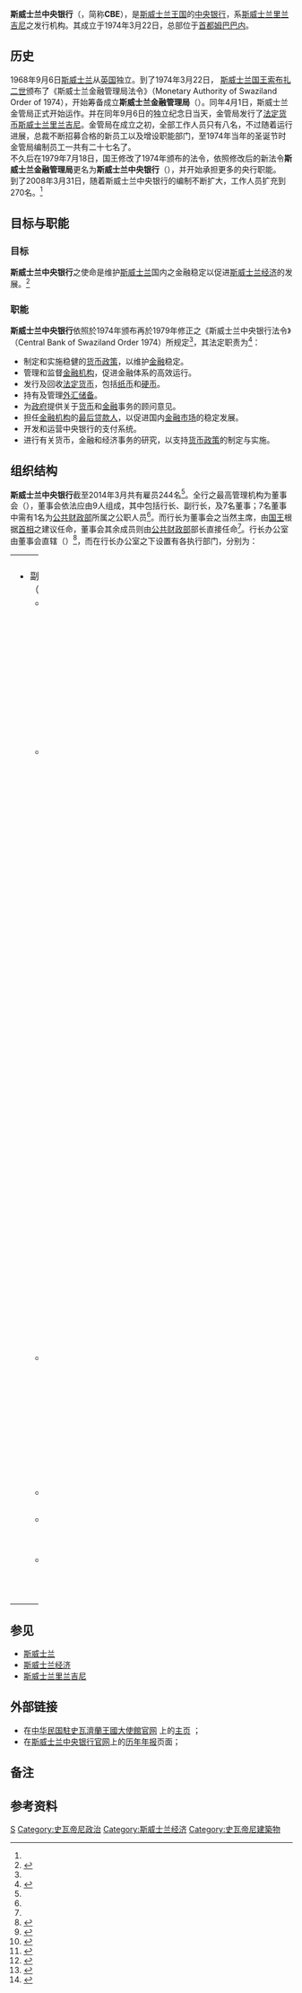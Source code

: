 {{noteTA|
T=zh-tw:史瓦帝尼中央銀行; zh-cn:斯威士兰中央银行;zh-hk:斯威士蘭中央銀行|
1=斯威士兰=>zh-tw:史瓦帝尼
|2=zh-hans:姆巴巴内; zh-hant:墨巴本; zh-hk:姆巴巴内
}}
{{coord|-26.32679|31.146068|type:landmark_source:kolossus-frwiki|display=title}}
{{Infobox Central bank
|bank_name_in_local = [[斯威士语|斯威士语]]：Umntsholi Wemaswati<br>{{lang-en|Central Bank of Eswatini}}
|image_1 = The_LOGO_of_Central_Bank_of_Swaziland.png
|image_title_1 = ''斯威士兰中央银行标志''
| image_width_1  = 160px
|headquarters = {{flag|Swaziland}} [[姆巴巴内|姆巴巴内]]<ref>{{Cite web|url=http://www.centralbank.org.sz/contact/index.php |title=Contact Us of Central Bank of Swaziland |accessdate=2014-12-06 |author= |last= |first= |authorlink= |coauthors= |date= |year= |month= |format= |work= |publisher='''''Central Bank of Swaziland''''' |pages= |language=en |doi= |archiveurl=https://web.archive.org/web/20141203040205/http://www.centralbank.org.sz/contact/index.php |archivedate=2014-12-03 |quote=Mahlokohla Street, Mbabane, Swaziland |deadurl=yes }}</ref>
| coordinates    = {{coord|-26.32679|31.146068|region:SZ}}
|established = 1974年3月22日<ref name="lishiofbank">{{Cite web|url=http://www.centralbank.org.sz/about/history/index.php|title=History of the Bank|accessdate=2014-07-05|author=|last=|first=|authorlink=|coauthors=|date=|year=|month=|trans_title=|format=|work=|publisher='''''Central Bank of Swaziland'''''|pages=|language=en|doi=|archiveurl=https://www.webcitation.org/query?url=http%3A%2F%2Fwww.centralbank.org.sz%2Fabout%2Fhistory%2Findex.php&date=2014-07-05|archivedate=2014-07-05|quote=|deadurl=yes}}</ref>
|president = 马乔玆·西索尔<ref>{{Cite web|url=http://www.centralbank.org.sz/about/board/index.php|title=Our Board of Directors|accessdate=2014-07-05|author=|last=|first=|authorlink=|coauthors=|date=|year=|month=|format=|work=|publisher='''''Central Bank of Swaziland'''''|pages=|language=en|doi=|archiveurl=https://www.webcitation.org/query?url=http%3A%2F%2Fwww.centralbank.org.sz%2Fabout%2Fboard%2Findex.php&date=2014-07-05|archivedate=2014-07-05|quote=|deadurl=yes}}</ref><br>(Majozi V. Sithole)
|leader_title = 行长
|bank_of = {{flag|Swaziland}}
|currency = [[斯威士兰里兰吉尼|斯威士兰里兰吉尼]]
|currency_iso = SZL
|reserves =7.58亿[[美元|美元]]<ref>{{Cite web |url=http://www.centralbank.org.sz/media/releases/SwazilandReserves.pdf |title=《PRESS STATEMENT ON SWAZILAND RESERVES》 |accessdate=2014-07-05 |author= |last= |first= |authorlink= |coauthors= |date=2014-05-26 |year= |month= |format= |work= |publisher='''''Central Bank of Swaziland''''' |pages= |language=en |doi= |archiveurl=https://web.archive.org/web/20210116050227/https://www.centralbank.org.sz/media/releases/SwazilandReserves.pdf |archivedate=2021-01-16 |quote=According to the press statement as issued by the MPCC on the 23rd of May 2014 the country’s reserves as at the 16th May 2014 stood at E8, 190.4 million which is equivalent to E8.19 billion which the international media reported as R8.1 million (where R is the South African Rand currency and E is the Swaziland Emalangeni currency and both currencies are at par). At this level of E8.19 billion the gross official reserves were enough to cover 4.1 months of estimated imports of goods and services,which is above the internationally accepted level of 3 months of import cover. |dead-url=no }}</ref><br>（即81.9亿[[斯威士兰里兰吉尼|埃马兰吉尼]]）<br>（截至2014年5月16日）
|borrowing_rate = 8.50%<ref name="jingjizhanwang">{{Cite web|url=http://www.centralbank.org.sz/publications/economy/June2014.pdf |title=《Recent Economic Developments Snapshot of June 2014》 |accessdate=2014-12-06 |author= |last= |first= |authorlink= |coauthors= |format=pdf |work= |publisher='''''Central Bank of Swaziland Research Department''''' |pages= |language=en |doi= |archiveurl=https://web.archive.org/web/20141206083649/http://www.centralbank.org.sz/publications/economy/June2014.pdf |archivedate=2014-12-06 |quote= |date=2014年7月 |deadurl=yes }}</ref>{{rp|p1}}{{refTag|年利率，截至2014年6月，当月值}}
|deposit_rate =2.25%<ref name="nianbao2013">{{Cite web|url=http://www.centralbank.org.sz/publications/annual/2013-14.pdf |title=《ANNUAL REPORT April 2013 - March 2014 of Central Bank of Swaziland》 |accessdate=2014-12-05 |author= |last= |first= |authorlink= |coauthors= |date=2014-07-18 |year= |month= |format=pdf |work= |publisher='''''Central Bank of Swaziland''''' |pages= |language=en |doi= |archiveurl=https://web.archive.org/web/20141205150406/http://www.centralbank.org.sz/publications/annual/2013-14.pdf |archivedate=2014-12-05 |quote= |deadurl=yes }}</ref>{{rp|46-47}}{{refTag|年利率，2013年4月-2014年3月年度均值}}
|website = [http://www.centralbank.org.sz www.centralbank.org.sz]
|preceded = '''斯威士兰金融管理局'''<br>（{{lang-en|Monetary Authority of Swaziland}}）
|succeeded =
|footnotes =[[法定资本|法定资本]]：100万[[斯威士兰里兰吉尼|埃马兰吉尼]]<ref name="faling74">{{Cite web|url=http://www.centralbank.org.sz/legislation/centralbankorder.pdf |title=《The Central Bank of Swaziland Order - 1974》 |accessdate=2014-12-05 |author= |last= |first= |authorlink= |coauthors= |date=1974-04-01 |year= |month= |format=pdf |work='''1979年'''修正 |publisher='''''[[斯威士兰国王|斯威士兰国王]][[索布扎二世|索布扎二世]]'''''颁布生效 |pages= |language=en |doi= |archiveurl=https://web.archive.org/web/20141205152517/http://www.centralbank.org.sz/legislation/centralbankorder.pdf |archivedate=2014-12-05 |quote= |deadurl=yes }}</ref>{{rp|5}}<br>[[实收资本|实收资本]]：50万[[斯威士兰里兰吉尼|埃马兰吉尼]]（政府支付）<ref name="faling74"></ref>{{rp|5}}
}}
'''斯威士兰中央银行'''（{{lang-en|'''C'''entral '''B'''ank of '''E'''swatini}}，简称'''CBE'''），是[[斯威士兰王国|斯威士兰王国]]的[[中央银行|中央银行]]，系[[斯威士兰里兰吉尼|斯威士兰里兰吉尼]]之发行机构。其成立于1974年3月22日，总部位于[[首都|首都]][[姆巴巴内|姆巴巴内]]。

== 历史 ==

1968年9月6日[[斯威士兰|斯威士兰]]从[[英国|英国]]独立。到了1974年3月22日， [[斯威士兰国王|斯威士兰国王]][[索布扎二世|索布扎二世]]颁布了《斯威士兰金融管理局法令》（Monetary Authority of Swaziland Order of 1974），开始筹备成立'''斯威士兰金融管理局'''（{{lang-en|Monetary Authority of Swaziland}}）。同年4月1日，斯威士兰金管局正式开始运作。并在同年9月6日的独立纪念日当天，金管局发行了[[法定货币|法定货币]][[斯威士兰里兰吉尼|斯威士兰里兰吉尼]]。金管局在成立之初，全部工作人员只有八名，不过随着运行进展，总裁不断招募合格的新员工以及增设职能部门，至1974年当年的圣诞节时金管局编制员工一共有二十七名了。 
<br>不久后在1979年7月18日，国王修改了1974年颁布的法令，依照修改后的新法令'''斯威士兰金融管理局'''更名为'''斯威士兰中央银行'''（{{lang-en|Central Bank of Swaziland}}），并开始承担更多的央行职能。
<br>到了2008年3月31日，随着斯威士兰中央银行的编制不断扩大，工作人员扩充到270名。<ref name="lishiofbank"></ref>

== 目标与职能 ==

=== 目标 ===

'''斯威士兰中央银行'''之使命是维护[[斯威士兰|斯威士兰]]国内之金融稳定以促进[[斯威士兰经济|斯威士兰经济]]的发展。<ref>{{Cite web|url=http://www.centralbank.org.sz/about/vision/index.php|title=Mission of Central Bank of Swaziland|accessdate=2014-07-05|author=|last=|first=|authorlink=|coauthors=|date=|year=|month=|format=|work=|publisher='''''Central Bank of Swaziland'''''|pages=|language=en|doi=|archiveurl=https://www.webcitation.org/query?url=http%3A%2F%2Fwww.centralbank.org.sz%2Fabout%2Fvision%2Findex.php&date=2014-07-05|archivedate=2014-07-05|quote=To foster financial sector stability conducive to economic development in Swaziland|deadurl=yes}}</ref>

=== 职能 ===

'''斯威士兰中央银行'''依照於1974年颁布再於1979年修正之《斯威士兰中央银行法令》（Central Bank of Swaziland Order 1974）所规定<ref name="faling74"></ref>{{rp|5}}，其法定职责为<ref>{{Cite web|url=http://www.centralbank.org.sz/about/mandate/index.php|title=Mandate of the Bank|accessdate=2014-07-05|author=|last=|first=|authorlink=|coauthors=|date=|year=|month=|format=|work=|publisher='''''Central Bank of Swaziland'''''|pages=|language=en|doi=|archiveurl=https://www.webcitation.org/query?url=http%3A%2F%2Fwww.centralbank.org.sz%2Fabout%2Fmandate%2Findex.php&date=2014-07-05|archivedate=2014-07-05|quote=|deadurl=yes}}</ref>：
*制定和实施稳健的[[货币政策|货币政策]]，以维护[[金融|金融]]稳定。
*管理和监督[[金融机构|金融机构]]，促进金融体系的高效运行。
*发行及回收[[法定货币|法定货币]]，包括[[纸币|纸币]]和[[硬币|硬币]]。 
*持有及管理[[外汇储备|外汇储备]]。
*为[[政府|政府]]提供关于[[货币|货币]]和[[金融|金融]]事务的顾问意见。 
*担任[[金融机构|金融机构]]的[[最后贷款人|最后贷款人]]，以促进国内[[金融市场|金融市场]]的稳定发展。
*开发和运营中央银行的支付系统。 
*进行有关货币，金融和经济事务的研究，以支持[[货币政策|货币政策]]的制定与实施。

== 组织结构 ==

'''斯威士兰中央银行'''截至2014年3月共有雇员244名<ref name="nianbao2013"></ref>{{rp|88}}。全行之最高管理机构为董事会（{{lang-en|Board of Directors}}），董事会依法应由9人组成，其中包括行长、副行长，及7名董事；7名董事中需有1名为[[公共财政部|公共财政部]]所属之公职人员<ref name="faling74"></ref>{{rp|6-7}}。而行长为董事会之当然主席，由[[斯威士兰国王|国王]]根据[[斯威士兰首相|首相]]之建议任命，董事会其余成员则由[[公共财政部|公共财政部]]部长直接任命<ref name="faling74"></ref>{{rp|7}}。行长办公室由董事会直辖（{{lang-en|Office of the Governor}}）<ref>{{Cite web|url=http://www.centralbank.org.sz/departments/governor/index.php|title=Office of the Governor|accessdate=2014-07-05|author=|last=|first=|authorlink=|coauthors=|date=|year=|month=|format=|work=|publisher='''''Central Bank of Swaziland'''''|pages=|language=en|doi=|archiveurl=https://www.webcitation.org/query?url=http%3A%2F%2Fwww.centralbank.org.sz%2Fdepartments%2Fgovernor%2Findex.php&date=2014-07-05|archivedate=2014-07-05|quote=|deadurl=yes}}</ref>，而在行长办公室之下设置有各执行部门，分别为：

{| border="0" cellpadding="5" width="100%"
|----- valign="top"
| width="50%" | || width="50%" | 
|-----
| valign="top" |

*副行长办公室（{{lang-en|Office of the Deputy Governor}}）
**集团事务部（{{lang-en|Corporate Services Department}}）<ref>{{Cite web|url=http://www.centralbank.org.sz/departments/corporate/index.php|title=Corporate Services Department|accessdate=2014-07-05|author=|last=|first=|authorlink=|coauthors=|date=|year=|month=|format=|work=|publisher=Central Bank of Swaziland|pages=|language=en|doi=|archiveurl=https://www.webcitation.org/query?url=http%3A%2F%2Fwww.centralbank.org.sz%2Fdepartments%2Fcorporate%2Findex.php&date=2014-07-05|archivedate=2014-07-05|quote=|deadurl=yes}}</ref>
***[[人力资源|人力资源司]]（{{lang-en|Human Resources Division}}）
***机构开发司（{{lang-en|Institutional Development Division}}）
***综合事务司（{{lang-en|General Services Division}}）
***安保司（{{lang-en|Security Division}}）
**[[经济政策|经济政策研究及统计部]]（{{lang-en|Economic Policy, Resarch and Statistics Department}}）<ref>{{Cite web|url=http://www.centralbank.org.sz/departments/research/index.php|title=Economic Policy, Resarch & Statistics (EPRS) Department|accessdate=2014-07-05|author=|last=|first=|authorlink=|coauthors=|date=|year=|month=|format=|work=|publisher=Central Bank of Swaziland|pages=|language=en|doi=|archiveurl=https://www.webcitation.org/query?url=http%3A%2F%2Fwww.centralbank.org.sz%2Fdepartments%2Fresearch%2Findex.php&date=2014-07-05|archivedate=2014-07-05|quote=|deadurl=yes}}</ref>
***统计与出版物司（{{lang-en|Statistics and Publications Division}}）
****货币与金融统计科（{{lang-en|Monetary and Financial Statistics sections}}）
****公共财政科（{{lang-en|Public Finance sections}}）
****实体行业科（{{lang-en|Real Sector sections}}）
***国际收支及国际经济司（{{lang-en|Balance of Payments and International Economics Division}}）
****[[国际收支|国际收支科]]（{{lang-en|Balance of Payment section}}）
****国际经济科（{{lang-en|International Economics Section}}）
***政策研究与[[宏观经济|宏观经济分析]]司（{{lang-en|Policy Research and Macroeconomic Analysis Division}}）
****建模与预报科（{{lang-en|Modelling and Forecasting Section}}）
****政策研究科（{{lang-en|Policy Research Section}}）
***图书馆
**金融监管部（{{lang-en|Financial Regulation Department}}）<ref>{{Cite web|url=http://www.centralbank.org.sz/departments/regulation/index.php|title=Financial Regulation Department|accessdate=2014-07-05|author=|last=|first=|authorlink=|coauthors=|date=|year=|month=|format=|work=|publisher=Central Bank of Swaziland|pages=|language=en|doi=|archiveurl=https://www.webcitation.org/query?url=http%3A%2F%2Fwww.centralbank.org.sz%2Fdepartments%2Fregulation%2Findex.php&date=2014-07-05|archivedate=2014-07-05|quote=|deadurl=yes}}</ref>
***银行监管司（{{lang-en|Bank Supervision Division}}）
***[[外汇|外汇管制司]]（{{lang-en|Exchange Control Division}}）
***[[资本市场|资本市场发展组]]（{{lang-en|Capital Markets Development Unit}}）
**[[内部审计|内部审计部]]（{{lang-en|Internal Audit Department}}）
**[[金融市场|金融市场]]与[[风险管理|风险管理]]部（{{lang-en|Financial Markets and Risk Management Department}}）
**斯威士兰银行服务督察专员（{{lang-en|Ombudsman for banking services in Swaziland}}）

| valign=top|

*通讯部<ref>{{Cite web|url=http://www.centralbank.org.sz/departments/communications/index.php|title=Corporate Communications Department|accessdate=2014-07-05|author=|last=|first=|authorlink=|coauthors=|date=|year=|month=|format=|work=|publisher=Central Bank of Swaziland|pages=|language=en|doi=|archiveurl=https://www.webcitation.org/query?url=http%3A%2F%2Fwww.centralbank.org.sz%2Fdepartments%2Fcommunications%2Findex.php&date=2014-07-05|archivedate=2014-07-05|quote=|deadurl=yes}}</ref>：
**董事会秘书办公室（{{lang-en|Office of the Secretary to the Board}}）
**机构传讯部 （{{lang-en|Corporate Communications Department}}）

*行长助理办公室（{{lang-en|Office of the Assistant Governor}}）：
**营运部（{{lang-en|Operations Department}}）<ref>{{Cite web|url=http://www.centralbank.org.sz/departments/operations/index.php|title=Operations Department|accessdate=2014-07-05|author=|last=|first=|authorlink=|coauthors=|date=|year=|month=|format=|work=|publisher=Central Bank of Swaziland|pages=|language=en|doi=|archiveurl=https://www.webcitation.org/query?url=http%3A%2F%2Fwww.centralbank.org.sz%2Fdepartments%2Foperations%2Findex.php&date=2014-07-05|archivedate=2014-07-05|quote=|deadurl=yes}}</ref>
***银行业务司（{{lang-en|Banking Division}}）
***货币司（{{lang-en|Currency Division}}）
***国家支付系统司（{{lang-en|National Payment Systems Division}}）
***信息与通讯技术司（{{lang-en|Information and Communications Technology Division}}）
***金融发展司（{{lang-en|Development Finance Division}}）
**财政部（{{lang-en|Finance Department}}）<ref>{{Cite web|url=http://www.centralbank.org.sz/departments/finance/index.php|title=Finance Department|accessdate=2014-07-05|author=|last=|first=|authorlink=|coauthors=|date=|year=|month=|format=|work=|publisher=Central Bank of Swaziland|pages=|language=en|doi=|archiveurl=https://www.webcitation.org/query?url=http%3A%2F%2Fwww.centralbank.org.sz%2Fdepartments%2Ffinance%2Findex.php&date=2014-07-05|archivedate=2014-07-05|quote=|deadurl=yes}}</ref>
***内部财务司（{{lang-en|Internal Finance Division}}）
***投资与交易司（{{lang-en|Investment and Exchange Division}}）

|}

== 参见 ==

* [[斯威士兰|斯威士兰]]
* [[斯威士兰经济|斯威士兰经济]]
* [[斯威士兰里兰吉尼|斯威士兰里兰吉尼]]
== 外部链接 ==
*在[http://www.taiwanembassy.org/SZ/ 中华民国駐史瓦濟蘭王國大使館官网] {{Wayback|url=http://www.taiwanembassy.org/SZ/ |date=20200427194329 }}上的[http://www.taiwanembassy.org/SZ/ 主页] {{Wayback|url=http://www.taiwanembassy.org/SZ/ |date=20200427194329 }}；
*在[http://www.centralbank.org.sz/ 斯威士兰中央银行官网]上的[https://web.archive.org/web/20141202235208/http://www.centralbank.org.sz/publications/annual/index.php 历年年报]页面；
==备注==
{{RefFoot}}
==参考资料==

{{Reflist|2}}

{{Central banks|state = uncollapsed}}
[[Category:中央銀行|S]]
[[Category:史瓦帝尼政治|Category:史瓦帝尼政治]]
[[Category:斯威士兰经济|Category:斯威士兰经济]]
[[Category:史瓦帝尼建築物|Category:史瓦帝尼建築物]]